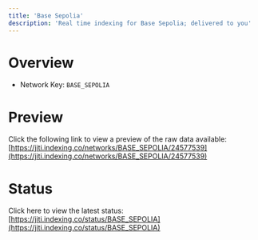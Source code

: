 ```yaml
---
title: 'Base Sepolia'
description: 'Real time indexing for Base Sepolia; delivered to you'
---
```


# Overview
- Network Key: `BASE_SEPOLIA`

# Preview
Click the following link to view a preview of the raw data available: [https://jiti.indexing.co/networks/BASE_SEPOLIA/24577539](https://jiti.indexing.co/networks/BASE_SEPOLIA/24577539)

# Status
Click here to view the latest status: [https://jiti.indexing.co/status/BASE_SEPOLIA](https://jiti.indexing.co/status/BASE_SEPOLIA)
